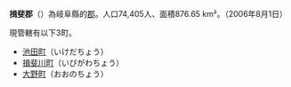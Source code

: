 {{unreferenced|time=2015-11-04T04:06:59+00:00}}
{{日本郡|
郡=揖斐郡|
日文原名=揖斐郡|
平假名=いびぐん|
羅馬字拼音=Ibi-gun|
都道府縣=岐阜縣|
支廳=|
町=3|
村=|
經度=|
緯度=|
地圖=[[File:Ibi_District_in_Gifu_Prefecture.png|250px]]|
}}
'''揖斐郡'''（{{jpn|j=揖斐郡|hg=いびぐん|rm=Ibi gun|f=y}}）為岐阜縣的[[郡|郡]]。人口74,405人、面積876.65 km²。（2006年8月1日）

現管轄有以下3町。
*[[池田町_(岐阜縣)|池田町]]（いけだちょう）
*[[揖斐川町|揖斐川町]]（いびがわちょう）
*[[大野町|大野町]]（おおのちょう）

{{岐阜縣}}
{{Authority control}}
{{日本地理小作品}}